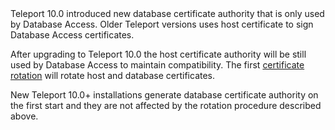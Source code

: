 <Admonition type="note" title="Certificate Rotation">
  Teleport 10.0 introduced new database certificate authority that is only used by Database Access.
  Older Teleport versions uses host certificate to sign Database Access certificates.

  After upgrading to Teleport 10.0 the host certificate authority will be still used by Database Access to maintain compatibility.
  The first [certificate rotation](../../setup/operations/ca-rotation.mdx) will rotate host and database certificates.

  New Teleport 10.0+ installations generate database certificate authority on the first start and they are not affected
  by the rotation procedure described above.
</Admonition>
